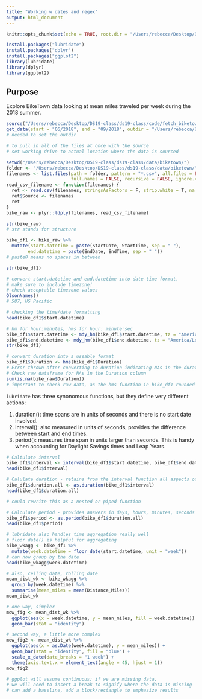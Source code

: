 ```yaml
---
title: "Working w dates and regex"
output: html_document
---
```


```r
knitr::opts_chunk$set(echo = TRUE, root.dir = "/Users/rebecca/Desktop/DS19-class/ds19-class/")

install.packages("lubridate")
install.packages("dplyr")
install.packages("ggplot2")
library(lubridate)
library(dplyr)
library(ggplot2)
```

## Purpose
Explore BikeTown data looking at mean miles traveled per week during the 2018 summer.

``` r
source("/Users/rebecca/Desktop/DS19-class/ds19-class/code/fetch_biketown.R")
get_data(start = "06/2018", end = "09/2018", outdir = "/Users/rebecca/Desktop/DS19-class/ds19-class/data/biketown/")
# needed to set the outdir

# to pull in all of the files at once with the source
# set working drive to actual location where the data is sourced

setwd("/Users/rebecca/Desktop/DS19-class/ds19-class/data/biketown/")
folder <- "/Users/rebecca/Desktop/DS19-class/ds19-class/data/biketown/"
filenames <- list.files(path = folder, pattern = "*.csv", all.files = FALSE, 
                        full.names = FALSE, recursive = FALSE, ignore.case = FALSE)
read_csv_filename <- function(filenames) {
  ret <- read.csv(filenames, stringsAsFactors = F, strip.white = T, na.strings = "")
  ret$Source <- filenames
  ret
}
bike_raw <- plyr::ldply(filenames, read_csv_filename)
```

```r
str(bike_raw)
# str stands for structure

bike_df1 <- bike_raw %>% 
  mutate(start.datetime = paste(StartDate, StartTime, sep = " "),
        end.datetime = paste(EndDate, EndTime, sep = " "))
# paste0 means no spaces in between

str(bike_df1)

# convert start.datetime and end.datetime into date-time format,
# make sure to include timezone! 
# check acceptable timezone values
OlsonNames()
# 587, US Pacific

# checking the time/date formatting
head(bike_df1$start.datetime)

# hm for hour:minutes, hms for hour: minute:sec
bike_df1$start.datetime <- mdy_hm(bike_df1$start.datetime, tz = "America/Los_Angeles")
bike_df1$end.datetime <- mdy_hm(bike_df1$end.datetime, tz = "America/Los_Angeles")
str(bike_df1)

# convert duration into a useable format
bike_df1$Duration <- hms(bike_df1$Duration)
# Error thrown after converting to duration indicating NAs in the duration column,
# Check raw dataframe for NAs in the Duration column
sum(is.na(bike_raw$Duration))
# important to check raw data, as the hms function in bike_df1 rounded everything to 1 minute.
```
`lubridate` has three synonomous functions, but they define very different actions:

1. duration(): time spans are in units of seconds and there is no start date involved.
2. interval(): also measured in units of seconds, provides the difference between start and end times.
3. period(): measures time span in units larger than seconds. This is handy when accounting for Daylight Savings times and Leap Years.

``` r
# Caltulate interval
bike_df1$interval <- interval(bike_df1$start.datetime, bike_df1$end.datetime)
head(bike_df1$interval)

# Calulate duration - retains from the interval function all aspects of time and converts to seconds
bike_df1$duration.all <- as.duration(bike_df1$interval)
head(bike_df1$duration.all)

# could rewrite this as a nested or piped function

# Calculate period - provides answers in days, hours, minutes, seconds - higher resolution
bike_df1$period <- as.period(bike_df1$duration.all)
head(bike_df1$period)

# lubridate also handles time aggregation really well
# floor date() is helpful for aggregating 
bike_wkagg <- bike_df1 %>% 
  mutate(week.datetime = floor_date(start.datetime, unit = "week"))
# can now group by the date
head(bike_wkagg$week.datetime)

# also, ceiling date, rolling date
mean_dist_wk <- bike_wkagg %>% 
  group_by(week.datetime) %>% 
  summarise(mean_miles = mean(Distance_Miles))
mean_dist_wk

# one way, simpler
mdw_fig <- mean_dist_wk %>% 
  ggplot(aes(x = week.datetime, y = mean_miles, fill = week.datetime)) + 
  geom_bar(stat = "identity")

# second way, a little more complex
mdw_fig2 <- mean_dist_wk %>% 
  ggplot(aes(x = as.Date(week.datetime), y = mean_miles)) + 
  geom_bar(stat = "identity", fill = "blue") + 
  scale_x_date(date_breaks = "1 week") +
  theme(axis.text.x = element_text(angle = 45, hjust = 1))
mdw_fig2

# ggplot will assume continuous; if we are missing data, 
# we will need to insert a break to signify where the data is missing
# can add a baseline, add a block/rectangle to emphasize results

```





